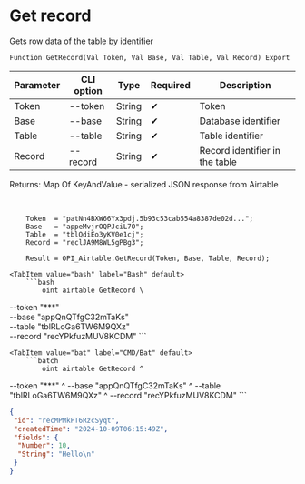 ﻿---
sidebar_position: 2
---


# Get record
 Gets row data of the table by identifier



`Function GetRecord(Val Token, Val Base, Val Table, Val Record) Export`

  | Parameter | CLI option | Type | Required | Description |
  |-|-|-|-|-|
  | Token | --token | String | &#x2714; | Token |
  | Base | --base | String | &#x2714; | Database identifier |
  | Table | --table | String | &#x2714; | Table identifier |
  | Record | --record | String | &#x2714; | Record identifier in the table |

  
  Returns:  Map Of KeyAndValue - serialized JSON response from Airtable

<br/>




```bsl title="1C:Enterprise/OneScript code example"
    Token  = "patNn4BXW66Yx3pdj.5b93c53cab554a8387de02d...";
    Base   = "appeMvjrOQPJciL7O";
    Table  = "tblQdiEo3yKV0e1cj";
    Record = "reclJA9M8WL5gPBg3";

    Result = OPI_Airtable.GetRecord(Token, Base, Table, Record);
```
 

 <Tabs>
  
    <TabItem value="bash" label="Bash" default>
        ```bash
            oint airtable GetRecord \
 --token "***" \
 --base "appQnQTfgC32mTaKs" \
 --table "tblRLoGa6TW6M9QXz" \
 --record "recYPkfuzMUV8KCDM"
        ```
    </TabItem>
  
    <TabItem value="bat" label="CMD/Bat" default>
        ```batch
            oint airtable GetRecord ^
 --token "***" ^
 --base "appQnQTfgC32mTaKs" ^
 --table "tblRLoGa6TW6M9QXz" ^
 --record "recYPkfuzMUV8KCDM"
        ```
    </TabItem>
</Tabs>


```json title="Result"
{
 "id": "recMPMkPT6RzcSyqt",
 "createdTime": "2024-10-09T06:15:49Z",
 "fields": {
  "Number": 10,
  "String": "Hello\n"
 }
}
```

